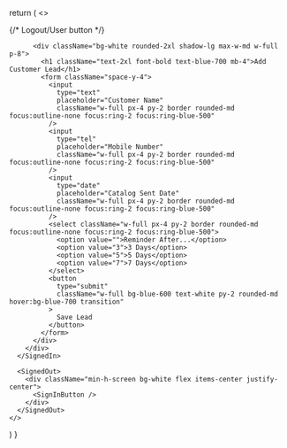 
  return (
    <>
      <SignedIn>
        <div className="min-h-screen bg-gray-100 px-4 py-12 flex items-center justify-center relative">
          {/* Logout/User button */}
          <div className="absolute top-4 right-4">
            <UserButton afterSignOutUrl="/" />
          </div>

          <div className="bg-white rounded-2xl shadow-lg max-w-md w-full p-8">
            <h1 className="text-2xl font-bold text-blue-700 mb-4">Add Customer Lead</h1>
            <form className="space-y-4">
              <input
                type="text"
                placeholder="Customer Name"
                className="w-full px-4 py-2 border rounded-md focus:outline-none focus:ring-2 focus:ring-blue-500"
              />
              <input
                type="tel"
                placeholder="Mobile Number"
                className="w-full px-4 py-2 border rounded-md focus:outline-none focus:ring-2 focus:ring-blue-500"
              />
              <input
                type="date"
                placeholder="Catalog Sent Date"
                className="w-full px-4 py-2 border rounded-md focus:outline-none focus:ring-2 focus:ring-blue-500"
              />
              <select className="w-full px-4 py-2 border rounded-md focus:outline-none focus:ring-2 focus:ring-blue-500">
                <option value="">Reminder After...</option>
                <option value="3">3 Days</option>
                <option value="5">5 Days</option>
                <option value="7">7 Days</option>
              </select>
              <button
                type="submit"
                className="w-full bg-blue-600 text-white py-2 rounded-md hover:bg-blue-700 transition"
              >
                Save Lead
              </button>
            </form>
          </div>
        </div>
      </SignedIn>

      <SignedOut>
        <div className="min-h-screen bg-white flex items-center justify-center">
          <SignInButton />
        </div>
      </SignedOut>
    </>
  )
}
